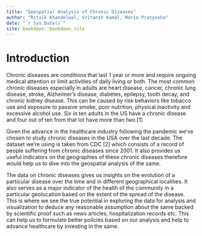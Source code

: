 ```yaml
--- 
title: "Geospatial Analysis of Chronic Diseases"
author: "Ritvik Khandelwal, Vritansh Kamal, Maria Pratyusha"
date: "`r Sys.Date()`"
site: bookdown::bookdown_site
---
```


# Introduction

Chronic diseases are conditions that last 1 year or more and require ongoing medical attention or limit activities of daily living or both. The most common chronic diseases especially in adults are heart disease, cancer, chronic lung disease, stroke, Alzheimer's disease, diabetes, epilepsy, tooth decay, and chronic kidney disease. This can be caused by risk behaviors like tobacco use and exposure to passive smoke, poor nutrition, physical inactivity and excessive alcohol use. Six in ten adults in the US have a chronic disease and four out of ten from that lot have more than two.[1]
 
Given the advance in the healthcare industry following the pandemic we’ve chosen to study chronic diseases in the USA over the last decade. The dataset we’re using is taken from CDC [2] which consists of a record of people suffering from chronic diseases since 2001. It also provides us useful indicators on the geographies of these chronic diseases therefore would help us to dive into the geospatial analysis of the same. 
 
The data on chronic diseases gives us insights on the evolution of a particular disease over the time and in different geographical localities. It also serves as a major indicator of the health of the community in a particular geolocation based on the extent of the spread of the disease. This is where we see the true potential in exploring the data for analysis and visualization to deduce any reasonable assumption about the same backed by scientific proof such as news articles, hospitalization records etc. This can help us to formulate better policies based on our analysis and help to advance healthcare by investing in the same. 